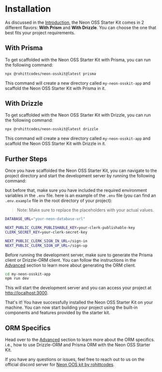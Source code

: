 # Installation

As discussed in the [Introduction](/), the Neon OSS Starter Kit comes in 2 different flavors: **With Prism** and **With Drizzle**. You can choose the one that best fits your project requirements.

## With Prisma

To get scaffolded with the Neon OSS Starter Kit with Prisma, you can run the following command:

```bash
npx @rohittcodes/neon-osskit@latest prisma
```

This command will create a new directory called `my-neon-osskit-app` and scaffold the Neon OSS Starter Kit with Prisma in it.

## With Drizzle

To get scaffolded with the Neon OSS Starter Kit with Drizzle, you can run the following command:

```bash
npx @rohittcodes/neon-osskit@latest drizzle
```

This command will create a new directory called `my-neon-osskit-app` and scaffold the Neon OSS Starter Kit with Drizzle in it.

## Further Steps

Once you have scaffolded the Neon OSS Starter Kit, you can navigate to the project directory and start the development server by running the following command:

but before that, make sure you have included the required environment variables in the `.env` file. here is an example of the `.env` file (you can find an `.env.example` file in the root directory of your project):

> Note: Make sure to replace the placeholders with your actual values.

```bash
DATABASE_URL="your-neon-database-url"

NEXT_PUBLIC_CLERK_PUBLISHABLE_KEY=your-clerk-publishable-key
CLERK_SECRET_KEY=your-clerk-secret-key

NEXT_PUBLIC_CLERK_SIGN_IN_URL=/sign-in
NEXT_PUBLIC_CLERK_SIGN_UP_URL=/sign-up
```

Before running the development server, make sure to generate the Prisma client or Drizzle-ORM client. You can follow the instructions in the [Advanced](/advanced) section to learn more about generating the ORM client.

```bash
cd my-neon-osskit-app
npm run dev
```

This will start the development server and you can access your project at [http://localhost:3000](http://localhost:3000).

That's it! You have successfully installed the Neon OSS Starter Kit on your machine. You can now start building your project using the built-in components and features provided by the starter kit.

## ORM Specifics

Head over to the [Advanced](/advanced) section to learn more about the ORM specifics. i.e., how to use Drizzle-ORM and Prisma ORM with the Neon OSS Starter Kit.

If you have any questions or issues, feel free to reach out to us on the official discord server for [Neon OOS kit by rohittcodes](https://discord.gg).